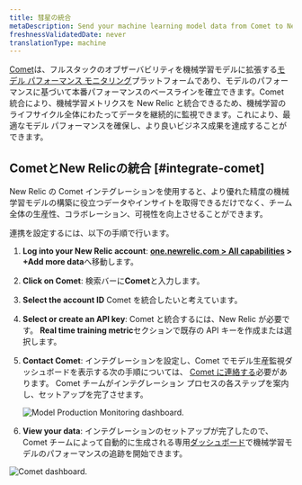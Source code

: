 ```yaml
---
title: 彗星の統合
metaDescription: Send your machine learning model data from Comet to New Relic to understand your model's performance.
freshnessValidatedDate: never
translationType: machine
---
```




[Comet](https://www.comet.ml/site/)は、フルスタックのオブザーバビリティを機械学習モデルに拡張する[モデル パフォーマンス モニタリング](/docs/alerts-applied-intelligence/mlops/get-started/intro-mlops/)プラットフォームであり、モデルのパフォーマンスに基づいて本番パフォーマンスのベースラインを確立できます。Comet 統合により、機械学習メトリクスを New Relic と統合できるため、機械学習のライフサイクル全体にわたってデータを継続的に監視できます。これにより、最適なモデル パフォーマンスを確保し、より良いビジネス成果を達成することができます。

## CometとNew Relicの統合 [#integrate-comet]

New Relic の Comet インテグレーションを使用すると、より優れた精度の機械学習モデルの構築に役立つデータやインサイトを取得できるだけでなく、チーム全体の生産性、コラボレーション、可視性を向上させることができます。

連携を設定するには、以下の手順で行います。

1. <DNT>**Log into your New Relic account**</DNT>: <DNT>**[one.newrelic.com > All capabilities](https://one.newrelic.com/all-capabilities) > +Add more data**</DNT>へ移動します。

2. <DNT>**Click on Comet**</DNT>: 検索バーに<DNT>**Comet**</DNT>と入力します。

3. <DNT>**Select the account ID**</DNT> Comet を統合したいと考えています。

4. <DNT>**Select or create an API key**</DNT>: Comet と統合するには、New Relic <InlinePopover type="licenseKey"/>が必要です。 <DNT>**Real time training metric**</DNT>セクションで既存の API キーを作成または選択します。

5. <DNT>**Contact Comet**</DNT>: インテグレーションを設定し、Comet でモデル生産監視ダッシュボードを表示する次の手順については、 [Comet に連絡する](mailto:sales@comet.ml)必要があります。 Comet チームがインテグレーション プロセスの各ステップを案内し、セットアップを完了させます。

   <img
     title="Model Production Monitoring dashboard"
     alt="Model Production Monitoring dashboard."
     src={modelperformancemonitoringCometUI}
   />

6. <DNT>**View your data**</DNT>: インテグレーションのセットアップが完了したので、Comet チームによって自動的に生成される専用[ダッシュボード](/docs/query-your-data/explore-query-data/dashboards/introduction-dashboards/)で機械学習モデルのパフォーマンスの追跡を開始できます。

<img
  title="Comet dashboard"
  alt="Comet dashboard."
  src={modelperformancemonitoringCometDashboardNewRelic}
/>

<InstallFeedback/>